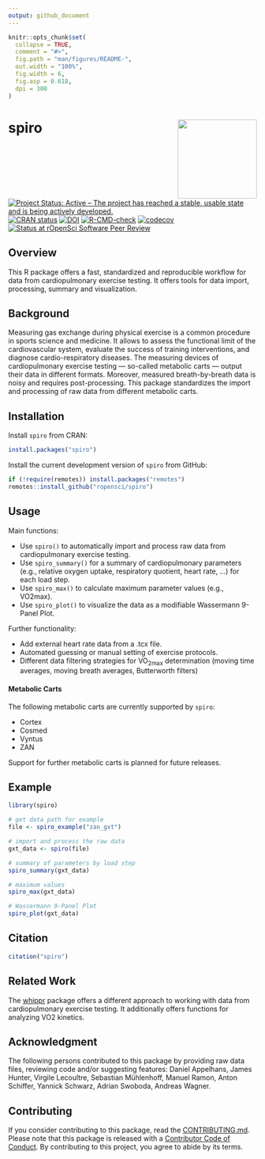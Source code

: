 ```yaml
---
output: github_document
---
```


<!-- README.md is generated from README.Rmd. Please edit that file -->

```r
knitr::opts_chunk$set(
  collapse = TRUE,
  comment = "#>",
  fig.path = "man/figures/README-",
  out.width = "100%",
  fig.width = 6,
  fig.asp = 0.618,
  dpi = 300
)
```

# spiro <img src="man/figures/spiro_logo.png" align="right" width = "160" />   
<!-- badges: start -->
[![Project Status: Active – The project has reached a stable, usable state and is being actively developed.](https://www.repostatus.org/badges/latest/active.svg)](https://www.repostatus.org/#active)
[![CRAN status](https://www.r-pkg.org/badges/version/spiro)](https://CRAN.R-project.org/package=spiro)
[![DOI](https://zenodo.org/badge/354232342.svg)](https://zenodo.org/badge/latestdoi/354232342)
[![R-CMD-check](https://github.com/ropensci/spiro/workflows/R-CMD-check/badge.svg)](https://github.com/ropensci/spiro/actions)
[![codecov](https://codecov.io/gh/ropensci/spiro/branch/main/graph/badge.svg)](https://app.codecov.io/gh/ropensci/spiro)
[![Status at rOpenSci Software Peer Review](https://badges.ropensci.org/541_status.svg)](https://github.com/ropensci/software-review/issues/541)
<!-- badges: end -->

## Overview

This R package offers a fast, standardized and reproducible workflow for data
from cardiopulmonary exercise testing. It offers tools for data import,
processing, summary and visualization.

## Background

Measuring gas exchange during physical exercise is a common procedure in sports science and medicine. It allows to assess the functional limit of the cardiovascular system, evaluate the success of training interventions, and diagnose cardio-respiratory diseases. The measuring devices of cardiopulmonary exercise testing --- so-called metabolic carts --- output their data in different formats. Moreover, measured breath-by-breath data is noisy and requires post-processing. This package standardizes the import and processing of raw data from different metabolic carts.

## Installation

Install `spiro` from CRAN:

``` r
install.packages("spiro")
```

Install the current development version of `spiro` from GitHub:

``` r
if (!require(remotes)) install.packages("remotes")
remotes::install_github("ropensci/spiro")
```

## Usage

Main functions:

* Use `spiro()` to automatically import and process raw data from
  cardiopulmonary exercise testing.
* Use `spiro_summary()`  for a summary of cardiopulmonary parameters (e.g., relative oxygen uptake, respiratory quotient, heart rate, ...) for each load step.
* Use `spiro_max()` to calculate maximum parameter values (e.g., VO2max).
* Use `spiro_plot()` to visualize the data as a modifiable Wassermann 9-Panel Plot.

Further functionality:

* Add external heart rate data from a .tcx file.
* Automated guessing or manual setting of exercise protocols.
* Different data filtering strategies for VO~2max~ determination (moving time averages, moving breath averages, Butterworth filters)
  
#### Metabolic Carts

The following metabolic carts are currently supported by `spiro`:

* Cortex
* Cosmed
* Vyntus
* ZAN

Support for further metabolic carts is planned for future releases.

## Example

```r
library(spiro)

# get data path for example
file <- spiro_example("zan_gxt")

# import and process the raw data
gxt_data <- spiro(file)

# summary of parameters by load step
spiro_summary(gxt_data)

# maximum values
spiro_max(gxt_data)

# Wassermann 9-Panel Plot
spiro_plot(gxt_data)
```

## Citation

```r
citation("spiro")
```

## Related Work

The [whippr](https://github.com/fmmattioni/whippr) package offers a different
approach to working with data from cardiopulmonary exercise testing. It
additionally offers functions for analyzing VO2 kinetics.

## Acknowledgment

The following persons contributed to this package by providing raw data files, reviewing code and/or suggesting features:
Daniel Appelhans, James Hunter, Virgile Lecoultre, Sebastian Mühlenhoff, Manuel Ramon, Anton Schiffer, Yannick Schwarz, Adrian Swoboda, Andreas Wagner.

## Contributing

If you consider contributing to this package, read the [CONTRIBUTING.md](https://github.com/ropensci/spiro/blob/main/.github/CONTRIBUTING.md). Please note that this package is released with a [Contributor Code of Conduct](https://ropensci.org/code-of-conduct/). By contributing to this project, you agree to abide by its terms.
